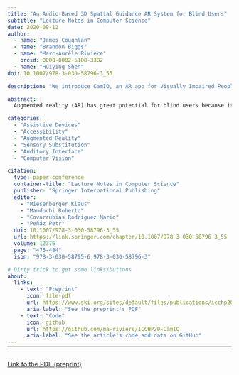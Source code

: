 ```yaml
---
title: "An Audio-Based 3D Spatial Guidance AR System for Blind Users"
subtitle: "Lecture Notes in Computer Science"
date: 2020-09-12
author:
  - name: "James Coughlan"
  - name: "Brandon Biggs"
  - name: "Marc-Aurèle Rivière"
    orcid: 0000-0002-5108-3382
  - name: "Huiying Shen"
doi: 10.1007/978-3-030-58796-3_55

description: "We introduce CamIO, an AR app for Visually Impaired People (VIP) to reach objects in their immediate environment through real-time 3D audio guidance"

abstract: |
  Augmented reality (AR) has great potential for blind users because it enables a range of applications that provide audio information about specific locations or directions in the user’s environment. For instance, the [CamIO](/content/projects/CamIO) (“Camera Input-Output”) AR app makes physical objects (such as documents, maps, devices and 3D models) accessible to blind and visually impaired persons by providing real-time audio feedback in response to the location on an object that the user is touching (using an inexpensive stylus). An important feature needed by blind users of AR apps such as CamIO is a 3D spatial guidance feature that provides real-time audio feedback to help the user find a desired location on an object. We have devised a simple audio interface to provide verbal guidance towards a target of interest in 3D. The experiment we report with blind participants using this guidance interface demonstrates the feasibility of the approach and its benefit for helping users find locations of interest.

categories:
  - "Assistive Devices"
  - "Accessibility"
  - "Augmented Reality"
  - "Sensory Substitution"
  - "Auditory Interface"
  - "Computer Vision"

citation:
  type: paper-conference
  container-title: "Lecture Notes in Computer Science"
  publisher: "Springer International Publishing"
  editor:
    - "Miesenberger Klaus"
    - "Manduchi Roberto"
    - "Covarrubias Rodriguez Mario"
    - "Peňáz Petr"
  doi: 10.1007/978-3-030-58796-3_55
  url: https://link.springer.com/chapter/10.1007/978-3-030-58796-3_55
  volume: 12376
  page: "475-484"
  isbn: "978-3-030-58795-6 978-3-030-58796-3"

# Dirty trick to get some links/buttons
about:
  links:
    - text: "Preprint"
      icon: file-pdf
      url: https://www.ski.org/sites/default/files/publications/icchp20_camio_preprint.pdf
      aria-label: "See the preprint's PDF"
    - text: "Code"
      icon: github
      url: https://github.com/ma-riviere/ICCHP20-CamIO
      aria-label: "See the article's code and data on GitHub"
---
```


<hr style="margin-bottom: 30px; margin-top: -12px">

<object data="https://www.ski.org/sites/default/files/publications/icchp20_camio_preprint.pdf" type="application/pdf" width="100%" height="900">
  <p><a href="https://www.ski.org/sites/default/files/publications/icchp20_camio_preprint.pdf">Link to the PDF (preprint)</a></p>
</object>